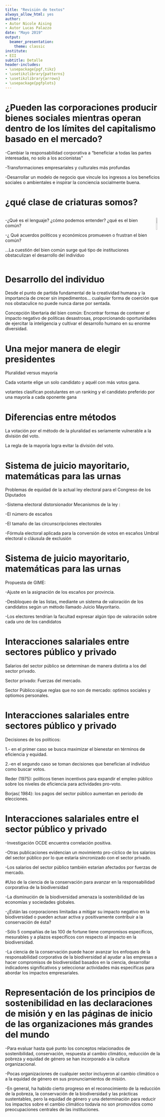 ```yaml
---
title: "Revisión de textos"
always_allow_html: yes
author:
- Autor Nicole Aising
- Autor Lucas Palazzo
date: "Mayo 2019"
output: 
  beamer_presentation:
    theme: classic
institute:
- EII
subtitle: Detalle
header-includes:
- \usepackage{pgf,tikz}
- \usetikzlibrary{patterns}
- \usetikzlibrary{arrows}
- \usepackage{pgfplots}
---
```


# ¿Pueden las corporaciones producir bienes sociales mientras operan dentro de los límites del capitalismo basado en el mercado?

-Cambiar la responsabilidad corporativa a "beneficiar a todas las partes interesadas, no solo a los accionistas"

-Transformaciones empresariales y culturales más profundas

-Desarrollar un modelo de negocio que vincule los ingresos a los beneficios sociales o ambientales e inspirar la conciencia socialmente buena.


# ¿qué clase de criaturas somos?

::: columns

:::: column

-¿Qué es el lenguaje? ¿cómo podemos entender? ¿qué es el bien común?


-¿ Qué acuerdos políticos y económicos promueven o frustran el bien común?


...La cuestión del bien común surge qué tipo de instituciones obstaculizan el desarrollo del individuo

::::

:::: column

![](descarga.png){height=50%}\

::::

:::


# Desarrollo del individuo

Desde el punto de partida fundamental de la creatividad humana y la importancia de crecer sin impedimentos… cualquier forma de coerción que nos obstaculice no puede nunca darse por sentada.


Concepción libertaria del bien común: Encontrar formas de contener el impacto negativo de políticas desastrosas, proporcionando oportunidades de ejercitar la inteligencia y cultivar el desarrollo humano en su enorme diversidad.




# Una mejor manera de elegir presidentes

Pluralidad versus mayoría
\vspace{1cm}

Cada votante elige un solo candidato y aquél con más votos gana.

votantes clasifican postulantes en un ranking y el candidato preferido por una mayoría a cada oponente gana

# Diferencias entre métodos

La votación por el método de la pluralidad es seriamente vulnerable a la división del voto.

La regla de la mayoría logra evitar la división del voto.


# Sistema de juicio mayoritario, matemáticas para las urnas

Problemas de equidad de la actual ley electoral para el Congreso de los Diputados

-Sistema electoral distorsionador
Mecanismos de la ley :

-El número de escaños

-El tamaño de las circunscripciones electorales

-Fórmula electoral aplicada para la conversión de votos en escaños
Umbral electoral o cláusula de exclusión


# Sistema de juicio mayoritario, matemáticas para las urnas

Propuesta de GIME:


-Ajuste en la asignación de los escaños por provincia.  


-Desbloqueo de las listas, mediante un sistema de valoración de los candidatos según un método llamado Juicio Mayoritario.  


-Los electores tendrían la facultad expresar algún tipo de valoración sobre cada uno de los candidatos

# Interacciones salariales entre sectores público y privado

Salarios del sector público se determinan de manera distinta a los del sector privado.

Sector privado: Fuerzas del mercado.

Sector Público:sigue reglas que no son de mercado: optimos sociales y optiomos personales.

# Interacciones salariales entre sectores público y privado

Decisiones de los políticos: 

1.- en el primer caso se busca maximizar el bienestar en términos de eficiencia y equidad.

2.-en el segundo caso se toman decisiones que benefician al individuo como buscar votos.

Reder (1975): políticos tienen incentivos para expandir el empleo público sobre los niveles de eficiencia para actividades pro-voto.

Borjas( 1984): los pagos del sector público aumentan en periodo de elecciones.

# Interacciones salariales entre el sector público y privado

-Investigación OCDE encuentra correlación positiva.

-Otras publicaciones evidencian un movimiento pro-cíclico de los salarios del sector público por lo que estaría sincronizado con el sector privado.

-Los salarios del sector público también estarían afectados por fuerzas de mercado.

#Uso de la ciencia de la conservación para avanzar en la responsabilidad corporativa de la biodiversidad

-La disminución de la biodiversidad amenaza la sostenibilidad de las economías y sociedades globales.

-¿Están las corporaciones limitadas a mitigar su impacto negativo en la biodiversidad o pueden actuar activa y positivamente contribuir a la conservación de ésta?

-Sólo 5 compañías de las 100 de fortune tiene compromisos específicos, mesurables y a plazos específicos con respecto al impacto en la biodiversidad.

-La ciencia de la conservación puede hacer avanzar los enfoques de la responsabilidad corporativa de la biodiversidad al ayudar a las empresas a hacer compromisos de biodiversidad basados en la ciencia, desarrollar indicadores significativos y seleccionar actividades más específicas para abordar los impactos empresariales.

# Representación de los principios de sostenibilidad en las declaraciones de misión y en las páginas de inicio de las organizaciones más grandes del mundo

-Para evaluar hasta qué punto los conceptos relacionados de sostenibilidad, conservación, respuesta al cambio climático, reducción de la pobreza y equidad de género se han incorporado a la cultura organizacional.

-Pocas organizaciones de cualquier sector incluyeron al cambio climático o a la equidad de género en sus pronunciamientos de misión. 

-En general, ha habido cierto progreso en el reconocimiento de la reducción de la pobreza, la conservación de la biodiversidad y las prácticas sustentables, pero la equidad de género y una determinación para reducir los impactos sobre el cambio climático todavía no son promovidos como preocupaciones centrales de las instituciones.


